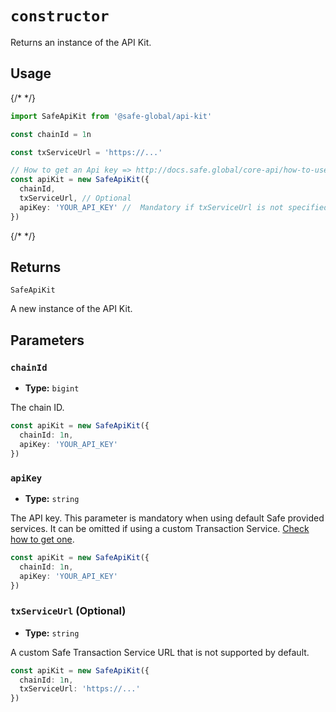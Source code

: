 # `constructor`

Returns an instance of the API Kit.

## Usage

{/* <!-- vale off --> */}

```typescript
import SafeApiKit from '@safe-global/api-kit'

const chainId = 1n

const txServiceUrl = 'https://...'

// How to get an Api key => http://docs.safe.global/core-api/how-to-use-api-keys
const apiKit = new SafeApiKit({
  chainId,
  txServiceUrl, // Optional
  apiKey: 'YOUR_API_KEY' //  Mandatory if txServiceUrl is not specified
})
```

{/* <!-- vale on --> */}

## Returns

`SafeApiKit`

A new instance of the API Kit.

## Parameters

### `chainId`

- **Type:** `bigint`

The chain ID.

```typescript focus=2
const apiKit = new SafeApiKit({
  chainId: 1n,
  apiKey: 'YOUR_API_KEY'
})
```

### `apiKey`

- **Type:** `string`

The API key. This parameter is mandatory when using default Safe provided services. It can be omitted if using a custom Transaction Service. [Check how to get one](../core-api/how-to-use-api-keys).

```typescript focus=3
const apiKit = new SafeApiKit({
  chainId: 1n,
  apiKey: 'YOUR_API_KEY'
})
```

### `txServiceUrl` (Optional)

- **Type:** `string`

A custom Safe Transaction Service URL that is not supported by default.

```typescript focus=3
const apiKit = new SafeApiKit({
  chainId: 1n,
  txServiceUrl: 'https://...'
})
```
